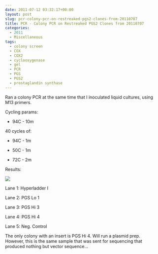 ```yaml
---
date: 2011-07-12 03:32:17+00:00
layout: post
slug: pcr-colony-pcr-on-restreaked-pgs2-clones-from-20110707
title: PCR - Colony PCR on Restreaked PGS2 Clones from 20110707
categories:
  - 2011
  - Miscellaneous
tags:
  - colony screen
  - COX
  - COX2
  - cyclooxygenase
  - gel
  - PCR
  - PGS
  - PGS2
  - prostaglandin synthase
---
```


Ran a colony PCR at the same time that I inoculated liquid cultures, using M13 primers.

Cycling params:




    
  * 94C - 10m



40 cycles of:


    
  * 94C - 1m

    
  * 50C - 1m

    
  * 72C - 2m



Results:

![](https://eagle.fish.washington.edu/Arabidopsis/20110712-01.jpg)

Lane 1: Hyperladder I

Lane 2: PGS Lo 1

Lane 3: PGS Hi 3

Lane 4: PGS Hi 4

Lane 5: Neg. Control

The only colony with an insert is PGS Hi 4. Will run a plasmid prep. However, this is the same sample that was sent for sequencing that produced nothing but vector sequence...
